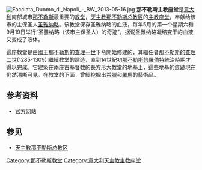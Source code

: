 [[File:Facciata_Duomo_di_Napoli_-_BW_2013-05-16.jpg|thumb]]
'''那不勒斯主教座堂'''是[[意大利|意大利]]南部城市[[那不勒斯|那不勒斯]]最重要的[[教堂|教堂]]，[[天主教那不勒斯总教区|天主教那不勒斯总教区]]的[[主教座堂|主教座堂]]，奉献给该市的主保圣人[[圣雅纳略|圣雅纳略]]。该教堂保存圣雅纳略的血液，每年5月的第一个星期六和9月19日举行“圣雅纳略（该市主保圣人）的奇迹”，据说圣雅纳略凝结变干的血液又变成了液体。

這座教堂是由國王[[那不勒斯的查理一世|那不勒斯的查理一世]]下令開始修建的，其繼任者[[那不勒斯的查理二世|那不勒斯的查理二世]](1285-1309) 繼續教堂的建造，直到14世紀初[[那不勒斯的羅伯特|那不勒斯的羅伯特]]統治時期才得以完成。它建築在兩座古基督教的長方形大教堂的地基上，這些地基的痕跡現在仍然清晰可見。在教堂的下面，曾經挖掘出[[希臘|希臘]]和[[羅馬|羅馬]]的藝術品。

== 参考资料 ==
* [http://www.duomodinapoli.it 官方网站] {{Wayback|url=http://www.duomodinapoli.it/ |date=20210514091813 }}
== 参见 ==
* [[天主教那不勒斯总教区|天主教那不勒斯总教区]]
{{那不勒斯地标}}

{{Authority control}}
[[Category:那不勒斯教堂|Category:那不勒斯教堂]]
[[Category:意大利天主教主教座堂|Category:意大利天主教主教座堂]]